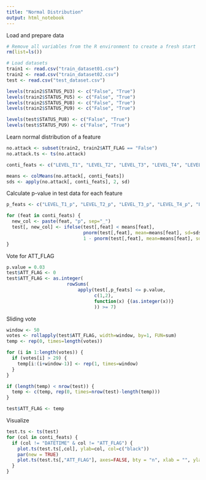 ```yaml
---
title: "Normal Distribution"
output: html_notebook
---
```


Load and prepare data
```r
# Remove all variables from the R environment to create a fresh start
rm(list=ls())

# Load datasets
train1 <- read.csv("train_dataset01.csv")
train2 <- read.csv("train_dataset02.csv")
test <- read.csv("test_dataset.csv")

levels(train2$STATUS_PU3) <- c("False", "True")
levels(train2$STATUS_PU5) <- c("False", "True")
levels(train2$STATUS_PU8) <- c("False", "True")
levels(train2$STATUS_PU9) <- c("False", "True")

levels(test$STATUS_PU8) <- c("False", "True")
levels(test$STATUS_PU9) <- c("False", "True")
```

Learn normal distribution of a feature
```r
no.attack <- subset(train2, train2$ATT_FLAG == "False")
no.attack.ts <- ts(no.attack)

conti_feats <- c("LEVEL_T1", "LEVEL_T2", "LEVEL_T3", "LEVEL_T4", "LEVEL_T5", "LEVEL_T6", "LEVEL_T7", "PRESSURE_J280", "PRESSURE_J269", "PRESSURE_J300", "PRESSURE_J256", "PRESSURE_J289", "PRESSURE_J415", "PRESSURE_J302", "PRESSURE_J306", "PRESSURE_J307", "PRESSURE_J317", "PRESSURE_J14", "PRESSURE_J422", "FLOW_PU1", "FLOW_PU2", "FLOW_PU3", "FLOW_PU4", "FLOW_PU5", "FLOW_PU6", "FLOW_PU7", "FLOW_PU8", "FLOW_PU9", "FLOW_PU10", "FLOW_PU11", "FLOW_V2")

means <- colMeans(no.attack[, conti_feats])
sds <- apply(no.attack[, conti_feats], 2, sd)
```

Calculate p-value in test data for each feature
```r
p_feats <- c("LEVEL_T1_p", "LEVEL_T2_p", "LEVEL_T3_p", "LEVEL_T4_p", "LEVEL_T5_p", "LEVEL_T6_p", "LEVEL_T7_p", "PRESSURE_J280_p", "PRESSURE_J269_p", "PRESSURE_J300_p", "PRESSURE_J256_p", "PRESSURE_J289_p", "PRESSURE_J415_p", "PRESSURE_J302_p", "PRESSURE_J306_p", "PRESSURE_J307_p", "PRESSURE_J317_p", "PRESSURE_J14_p", "PRESSURE_J422_p", "FLOW_PU1_p", "FLOW_PU2_p", "FLOW_PU3_p", "FLOW_PU4_p", "FLOW_PU5_p", "FLOW_PU6_p", "FLOW_PU7_p", "FLOW_PU8_p", "FLOW_PU9_p", "FLOW_PU10_p", "FLOW_PU11_p", "FLOW_V2_p")

for (feat in conti_feats) {
  new_col <- paste(feat, "p", sep="_")
  test[, new_col] <- ifelse(test[,feat] < means[feat],
                            pnorm(test[,feat], mean=means[feat], sd=sds[feat]),
                            1 - pnorm(test[,feat], mean=means[feat], sd=sds[feat]))
}
```

Vote for ATT_FLAG
```r
p.value = 0.03
test$ATT_FLAG <- 0
test$ATT_FLAG <- as.integer(
                      rowSums(
                          apply(test[,p_feats] <= p.value,
                                c(1,2),
                                function(x) {(as.integer(x))}
                                )) >= 7)
```

Sliding vote
```r
window <- 50
votes <- rollapply(test$ATT_FLAG, width=window, by=1, FUN=sum)
temp <- rep(0, times=length(votes))

for (i in 1:length(votes)) {
  if (votes[i] > 29) {
    temp[i:(i+window-1)] <- rep(1, times=window) 
  }
}

if (length(temp) < nrow(test)) {
  temp <- c(temp, rep(0, times=nrow(test)-length(temp)))
}

test$ATT_FLAG <- temp
```


Visualize
```r
test.ts <- ts(test)
for (col in conti_feats) {
  if (col != "DATETIME" & col != "ATT_FLAG") {
    plot.ts(test.ts[,col], ylab=col, col=c("black"))
    par(new = TRUE)
    plot.ts(test.ts[,"ATT_FLAG"], axes=FALSE, bty = "n", xlab = "", ylab = "", col="red")
  }
}
```

